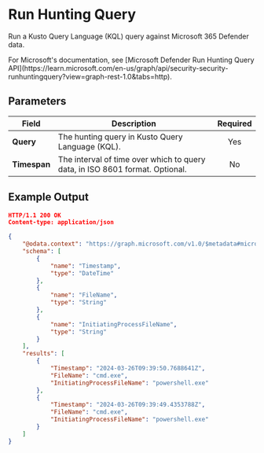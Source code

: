 
# Run Hunting Query

Run a Kusto Query Language (KQL) query against Microsoft 365 Defender data.

<Callout type="info">
    For Microsoft's documentation, see [Microsoft Defender Run Hunting Query API](https://learn.microsoft.com/en-us/graph/api/security-security-runhuntingquery?view=graph-rest-1.0&tabs=http).
</Callout>

## Parameters

| Field        | Description                                                                    | Required |
| ------------ | ------------------------------------------------------------------------------ | :------: |
| **Query**    | The hunting query in Kusto Query Language (KQL).                               |   Yes    |
| **Timespan** | The interval of time over which to query data, in ISO 8601 format. Optional.   |   No     |

## Example Output

```json
HTTP/1.1 200 OK
Content-type: application/json

{
    "@odata.context": "https://graph.microsoft.com/v1.0/$metadata#microsoft.graph.security.huntingQueryResults",
    "schema": [
        {
            "name": "Timestamp",
            "type": "DateTime"
        },
        {
            "name": "FileName",
            "type": "String"
        },
        {
            "name": "InitiatingProcessFileName",
            "type": "String"
        }
    ],
    "results": [
        {
            "Timestamp": "2024-03-26T09:39:50.7688641Z",
            "FileName": "cmd.exe",
            "InitiatingProcessFileName": "powershell.exe"
        },
        {
            "Timestamp": "2024-03-26T09:39:49.4353788Z",
            "FileName": "cmd.exe",
            "InitiatingProcessFileName": "powershell.exe"
        }
    ]
}
